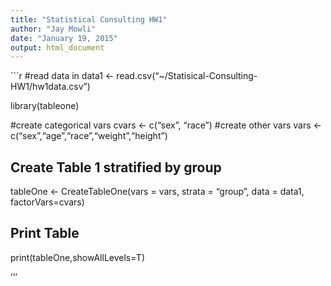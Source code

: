 ```yaml
---
title: "Statistical Consulting HW1"
author: "Jay Mowli"
date: "January 19, 2015"
output: html_document
---
```


```r
#read data in
data1 <- read.csv("~/Statisical-Consulting-HW1/hw1data.csv")

library(tableone)

#create categorical vars
cvars <- c("sex", "race")
#create other vars
vars <- c("sex","age","race","weight","height")

## Create Table 1 stratified by group
tableOne <- CreateTableOne(vars = vars, strata = "group", data = data1, factorVars=cvars)
 
## Print Table
print(tableOne,showAllLevels=T)

'''